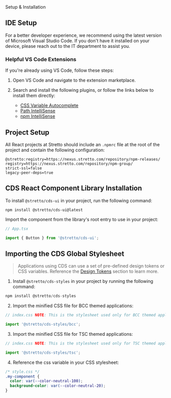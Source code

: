 
<Meta title="Getting Started/Project Setup" />

<Unstyled>
<PageTemplate>
<HeadingTemplate>Setup & Installation</HeadingTemplate>

## IDE Setup

For a better developer experience, we recommend using the latest version of
Microsoft Visual Studio Code. If you don&apos;t have it installed on your device, please reach out to the IT department to assist you.

### Helpful VS Code Extensions

If you&apos;re already using VS Code, follow these steps:

1. Open VS Code and navigate to the extension marketplace.
2. Search and install the following plugins, or follow the links below to install them directly:

   - [CSS Variable Autocomplete <Icon icon="mdi:open-in-new"/>](https://marketplace.visualstudio.com/items?itemName=vunguyentuan.vscode-css-variables 'title')
   - [Path IntelliSense <Icon icon="mdi:open-in-new"/>](https://marketplace.visualstudio.com/items?itemName=christian-kohler.path-intellisense 'title')
   - [npm IntelliSense <Icon icon="mdi:open-in-new"/>](https://marketplace.visualstudio.com/items?itemName=christian-kohler.npm-intellisense 'title')

## Project Setup

All React projects at Stretto should include an `.npmrc` file at the root of the project and contain the following configuration:

```
@stretto:registry=https://nexus.stretto.com/repository/npm-releases/
registry=https://nexus.stretto.com/repository/npm-group/
strict-ssl=false
legacy-peer-deps=true
```

## CDS React Component Library Installation

To install `@stretto/cds-ui` in your project, run the following command:

```
npm install @stretto/cds-ui@latest
```

Import the component from the library&apos;s root entry to use in your project:

```jsx
// App.tsx

import { Button } from '@stretto/cds-ui';
```

## Importing the CDS Global Stylesheet

> Applications using CDS can use a set of pre-defined
> design tokens or CSS variables. Reference the [Design Tokens](https://cds.stretto.com/?path=/docs/foundations-design-tokens--overview)
> section to learn more.

1. Install `@stretto/cds-styles` in your project by running the following command:

```jsx
npm install @stretto/cds-styles
```

2. Import the minified CSS file for BCC themed applications:

```jsx
// index.css NOTE: This is the stylesheet used only for BCC themed applications

import '@stretto/cds-styles/bcc';
```

3. Import the minified CSS file for TSC themed applications:

```jsx
// index.css NOTE: This is the stylesheet used only for TSC themed applications

import '@stretto/cds-styles/tsc';
```

4. Reference the css variable in your CSS stylesheet:

```css
/* style.css */
.my-component {
  color: var(--color-neutral-100);
  background-color: var(--color-neutral-20);
}
```

</PageTemplate>
</Unstyled>
